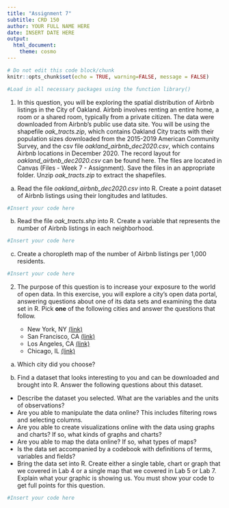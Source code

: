 ```yaml
---
title: "Assignment 7"
subtitle: CRD 150
author: YOUR FULL NAME HERE
date: INSERT DATE HERE
output: 
  html_document:
    theme: cosmo
---
```



```r
# Do not edit this code block/chunk
knitr::opts_chunk$set(echo = TRUE, warning=FALSE, message = FALSE)
```

```r
#Load in all necessary packages using the function library()
```

  
1. In this question, you will be exploring the spatial distribution of Airbnb listings in the City of Oakland. Airbnb involves renting an entire home, a room or a shared room, typically from a private citizen. The data were downloaded from Airbnb's public use data site. You will be using the shapefile *oak_tracts.zip*,  which contains Oakland City tracts with their population sizes downloaded from the 2015-2019 American Community Survey, and the csv file *oakland_airbnb_dec2020.csv*, which contains Airbnb locations in December 2020. The record layout for *oakland_airbnb_dec2020.csv* can be found here.  The files are located in Canvas (Files - Week 7 - Assignment). Save the files in an appropriate folder. Unzip *oak_tracts.zip* to extract the shapefiles.

a. Read the file *oakland_airbnb_dec2020.csv* into R. Create a point dataset of Airbnb listings using their longitudes and latitudes.  

```r
#Insert your code here
```

b. Read the file *oak_tracts.shp* into R. Create a variable that represents the number of Airbnb listings in each neighborhood. 

```r
#Insert your code here
```

c. Create a choropleth map of the number of Airbnb listings per 1,000 residents. 

```r
#Insert your code here
```


2. The purpose of this question is to increase your exposure to the world of open data. In this exercise, you will explore a city's open data portal, answering questions about one of its data sets and examining the data set in R.  Pick **one** of the following cities and answer the questions that follow.

    + New York, NY [(link)](https://opendata.cityofnewyork.us/)
    + San Francisco, CA [(link)](https://datasf.org/opendata/)
    + Los Angeles, CA [(link)](https://geohub.lacity.org/)
    + Chicago, IL [(link)](https://data.cityofchicago.org/)

a. Which city did you choose?

b. Find a dataset that looks interesting to you and can be downloaded and brought into R.  Answer the following questions about this dataset.

* Describe the dataset you selected. What are the variables and the units of observations? 
* Are you able to manipulate the data online? This includes filtering rows and selecting columns. 
* Are you able to create visualizations online with the data using graphs and charts? If so, what kinds of graphs and charts? 
* Are you able to map the data online? If so, what types of maps? 
* Is the data set accompanied by a codebook with definitions of terms, variables and fields? 
* Bring the data set into R. Create either a single table, chart or graph that we covered in Lab 4 or a single map that we covered in Lab 5 or Lab 7. Explain what your graphic is showing us. You must show your code to get full points for this question.


```r
#Insert your code here
```

